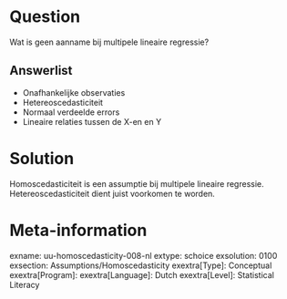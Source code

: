 
Question
========
Wat is geen aanname bij multipele lineaire regressie?

Answerlist
----------
* Onafhankelijke observaties
* Hetereoscedasticiteit
* Normaal verdeelde errors
* Lineaire relaties tussen de X-en en Y


Solution
========
Homoscedasticiteit is een assumptie bij multipele lineaire regressie. Hetereoscedasticiteit dient juist voorkomen te worden.


Meta-information
================
exname: uu-homoscedasticity-008-nl
extype: schoice
exsolution: 0100
exsection: Assumptions/Homoscedasticity
exextra[Type]: Conceptual
exextra[Program]: 
exextra[Language]: Dutch
exextra[Level]: Statistical Literacy
